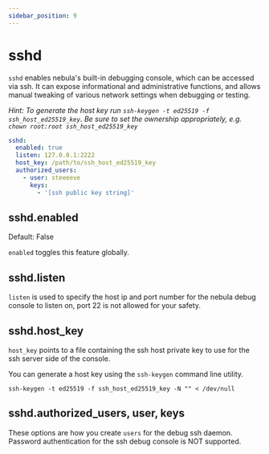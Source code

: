 ```yaml
---
sidebar_position: 9
---
```



# sshd

`sshd` enables nebula's built-in debugging console, which can be accessed via ssh. It can expose informational and
administrative functions, and allows manual tweaking of various network settings when debugging or testing.

_Hint: To generate the host key run `ssh-keygen -t ed25519 -f ssh_host_ed25519_key`. Be sure to set the ownership
appropriately, e.g. `chown root:root ssh_host_ed25519_key`_

```yml
sshd:
  enabled: true
  listen: 127.0.0.1:2222
  host_key: /path/to/ssh_host_ed25519_key
  authorized_users:
    - user: steeeeve
      keys:
        - '[ssh public key string]'
```

## sshd.enabled

<Pill className="mb-24">Default: False</Pill>

`enabled` toggles this feature globally.

## sshd.listen

`listen` is used to specify the host ip and port number for the nebula debug console to listen on, port 22 is not
allowed for your safety.

## sshd.host_key

`host_key` points to a file containing the ssh host private key to use for the ssh server side of the console.

You can generate a host key using the `ssh-keygen` command line utility.

`ssh-keygen -t ed25519 -f ssh_host_ed25519_key -N "" < /dev/null`

## sshd.authorized_users, user, keys

These options are how you create `users` for the debug ssh daemon. Password authentication for the ssh debug console is
NOT supported.
